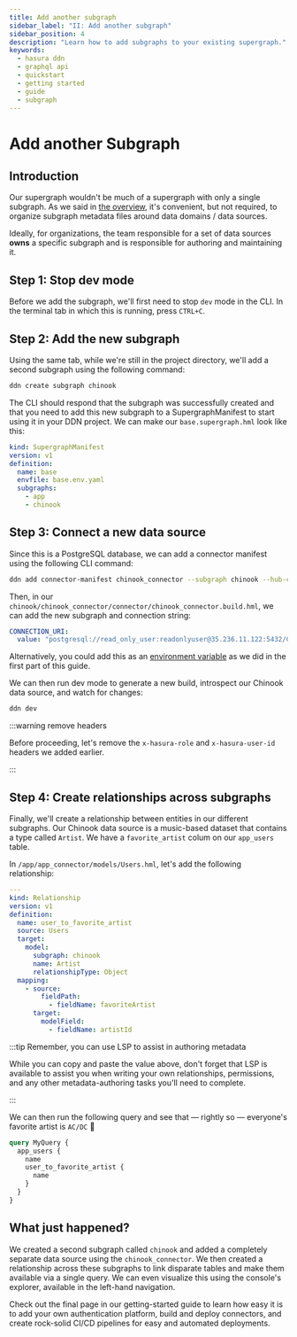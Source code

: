 ```yaml
---
title: Add another subgraph
sidebar_label: "II: Add another subgraph"
sidebar_position: 4
description: "Learn how to add subgraphs to your existing supergraph."
keywords:
  - hasura ddn
  - graphql api
  - quickstart
  - getting started
  - guide
  - subgraph
---
```



# Add another Subgraph

## Introduction

Our supergraph wouldn't be much of a supergraph with only a single subgraph. As we said in
[the overview](/getting-started/overview), it's convenient, but not required, to organize subgraph metadata files around
data domains / data sources.

Ideally, for organizations, the team responsible for a set of data sources **owns** a specific subgraph and is
responsible for authoring and maintaining it.

## Step 1: Stop dev mode

Before we add the subgraph, we'll first need to stop `dev` mode in the CLI. In the terminal tab in which this is
running, press `CTRL+C`.

## Step 2: Add the new subgraph

Using the same tab, while we're still in the project directory, we'll add a second subgraph using the following command:

```bash
ddn create subgraph chinook
```

The CLI should respond that the subgraph was successfully created and that you need to add this new subgraph to a
SupergraphManifest to start using it in your DDN project. We can make our `base.supergraph.hml` look like this:

```yaml
kind: SupergraphManifest
version: v1
definition:
  name: base
  envfile: base.env.yaml
  subgraphs:
    - app
    - chinook
```

## Step 3: Connect a new data source

Since this is a PostgreSQL database, we can add a connector manifest using the following CLI command:

```bash
ddn add connector-manifest chinook_connector --subgraph chinook --hub-connector hasura/postgres:v0.5.1 --type cloud
```

Then, in our `chinook/chinook_connector/connector/chinook_connector.build.hml`, we can add the new subgraph and
connection string:

```yaml
CONNECTION_URI:
  value: "postgresql://read_only_user:readonlyuser@35.236.11.122:5432/Chinook"
```

Alternatively, you could add this as an [environment variable](/ci-cd/config.mdx#envyaml) as we did in the first part of
this guide.

We can then run dev mode to generate a new build, introspect our Chinook data source, and watch for changes:

```bash
ddn dev
```

:::warning remove headers

Before proceeding, let's remove the `x-hasura-role` and `x-hasura-user-id` headers we added earlier.

:::

## Step 4: Create relationships across subgraphs

Finally, we'll create a relationship between entities in our different subgraphs. Our Chinook data source is a
music-based dataset that contains a type called `Artist`. We have a `favorite_artist` colum on our `app_users` table.

In `/app/app_connector/models/Users.hml`, let's add the following relationship:

```yaml
---
kind: Relationship
version: v1
definition:
  name: user_to_favorite_artist
  source: Users
  target:
    model:
      subgraph: chinook
      name: Artist
      relationshipType: Object
  mapping:
    - source:
        fieldPath:
          - fieldName: favoriteArtist
      target:
        modelField:
          - fieldName: artistId
```

:::tip Remember, you can use LSP to assist in authoring metadata

While you can copy and paste the value above, don't forget that LSP is available to assist you when writing your own
relationships, permissions, and any other metadata-authoring tasks you'll need to complete.

:::

We can then run the following query and see that — rightly so — everyone's favorite artist is `AC/DC` 🤘

```graphql
query MyQuery {
  app_users {
    name
    user_to_favorite_artist {
      name
    }
  }
}
```

<Thumbnail src="/img/get-started/0.0.1_console_ac-dc.png" alt="AC/DC rock-n-roll" width="1000px" />

## What just happened?

We created a second subgraph called `chinook` and added a completely separate data source using the `chinook_connector`.
We then created a relationship across these subgraphs to link disparate tables and make them available via a single
query. We can even visualize this using the console's explorer, available in the left-hand navigation.

<Thumbnail src="/img/get-started/0.0.1_console_explorer.png" alt="Explorer for supergraph" width="1000px" />

Check out the final page in our getting-started guide to learn how easy it is to add your own authentication platform,
build and deploy connectors, and create rock-solid CI/CD pipelines for easy and automated deployments.
